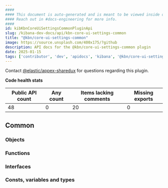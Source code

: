 ```yaml
---
####
#### This document is auto-generated and is meant to be viewed inside our experimental, new docs system.
#### Reach out in #docs-engineering for more info.
####
id: kibKbnCoreUiSettingsCommonPluginApi
slug: /kibana-dev-docs/api/kbn-core-ui-settings-common
title: "@kbn/core-ui-settings-common"
image: https://source.unsplash.com/400x175/?github
description: API docs for the @kbn/core-ui-settings-common plugin
date: 2025-01-15
tags: ['contributor', 'dev', 'apidocs', 'kibana', '@kbn/core-ui-settings-common']
---
```




Contact [@elastic/appex-sharedux](https://github.com/orgs/elastic/teams/appex-sharedux) for questions regarding this plugin.

**Code health stats**

| Public API count  | Any count | Items lacking comments | Missing exports |
|-------------------|-----------|------------------------|-----------------|
| 48 | 0 | 20 | 0 |

## Common

### Objects
<DocDefinitionList data={kbnCoreUiSettingsCommonObj.common.objects}/>

### Functions
<DocDefinitionList data={kbnCoreUiSettingsCommonObj.common.functions}/>

### Interfaces
<DocDefinitionList data={kbnCoreUiSettingsCommonObj.common.interfaces}/>

### Consts, variables and types
<DocDefinitionList data={kbnCoreUiSettingsCommonObj.common.misc}/>

